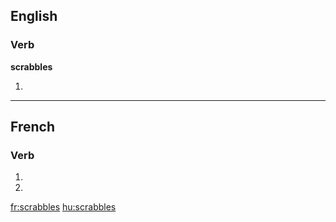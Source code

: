 ==English==

===Verb===
'''scrabbles'''

# {{third-person singular of|[[scrabble]]}}

{{see|scrabblés}}

----

==French==

===Verb===
{{fr-verb-form}}

# {{form of|[[second-person|Second-person]] [[singular]] [[present indicative]]|scrabbler|lang=French}}
# {{form of|Second-person singular [[present subjunctive]]|scrabbler |lang=French}}

[[fr:scrabbles]]
[[hu:scrabbles]]